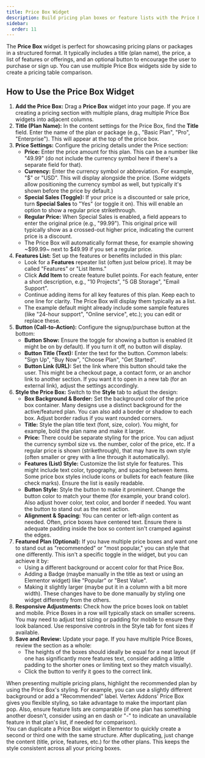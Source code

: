 ```yaml
---
title: Price Box Widget
description: Build pricing plan boxes or feature lists with the Price Box widget for Elementor.
sidebar:
  order: 11
---
```



The **Price Box** widget is perfect for showcasing pricing plans or packages in a structured format. It typically includes a title (plan name), the price, a list of features or offerings, and an optional button to encourage the user to purchase or sign up. You can use multiple Price Box widgets side by side to create a pricing table comparison.

## How to Use the Price Box Widget

<Steps>

1. **Add the Price Box:** Drag a **Price Box** widget into your page. If you are creating a pricing section with multiple plans, drag multiple Price Box widgets into adjacent columns.
2. **Title (Plan Name):** In the content settings for the Price Box, find the **Title** field. Enter the name of the plan or package (e.g., "Basic Plan", "Pro", "Enterprise"). This will appear at the top of the price box.
3. **Price Settings:** Configure the pricing details under the Price section:
   - **Price:** Enter the price amount for this plan. This can be a number like "49.99" (do not include the currency symbol here if there's a separate field for that).
   - **Currency:** Enter the currency symbol or abbreviation. For example, "$" or "USD". This will display alongside the price. (Some widgets allow positioning the currency symbol as well, but typically it's shown before the price by default.)
   - **Special Sales (Toggle):** If your price is a discounted or sale price, turn **Special Sales** to "Yes" (or toggle it on). This will enable an option to show a regular price strikethrough.
   - **Regular Price:** When Special Sales is enabled, a field appears to enter the original price (e.g., "99.99"). This original price will typically show as a crossed-out higher price, indicating the current price is a discount.
   - The Price Box will automatically format these, for example showing ~$99.99~ next to $49.99 if you set a regular price.
4. **Features List:** Set up the features or benefits included in this plan:
   - Look for a **Features** repeater list (often just below price). It may be called "Features" or "List Items."
   - Click **Add Item** to create feature bullet points. For each feature, enter a short description, e.g., "10 Projects", "5 GB Storage", "Email Support".
   - Continue adding items for all key features of this plan. Keep each to one line for clarity. The Price Box will display them typically as a list.
   - The example default might already include some sample features (like "24-hour support", "Online service", etc.); you can edit or replace these.
5. **Button (Call-to-Action):** Configure the signup/purchase button at the bottom:
   - **Button Show:** Ensure the toggle for showing a button is enabled (it might be on by default). If you turn it off, no button will display.
   - **Button Title (Text):** Enter the text for the button. Common labels: "Sign Up", "Buy Now", "Choose Plan", "Get Started".
   - **Button Link (URL):** Set the link where this button should take the user. This might be a checkout page, a contact form, or an anchor link to another section. If you want it to open in a new tab (for an external link), adjust the settings accordingly.
6. **Style the Price Box:** Switch to the **Style** tab to adjust the design:
   - **Box Background & Border:** Set the background color of the price box container. Many designs use a distinct background for the active/featured plan. You can also add a border or shadow to each box. Adjust border radius if you want rounded corners.
   - **Title:** Style the plan title text (font, size, color). You might, for example, bold the plan name and make it larger.
   - **Price:** There could be separate styling for the price. You can adjust the currency symbol size vs. the number, color of the price, etc. If a regular price is shown (strikethrough), that may have its own style (often smaller or grey with a line through it automatically).
   - **Features (List) Style:** Customize the list style for features. This might include text color, typography, and spacing between items. Some price box styles include icons or bullets for each feature (like check marks). Ensure the list is easily readable.
   - **Button Style:** Style the button to make it prominent. Change the button color to match your theme (for example, your brand color). Also adjust hover color, text color, and border if needed. You want the button to stand out as the next action.
   - **Alignment & Spacing:** You can center or left-align content as needed. Often, price boxes have centered text. Ensure there is adequate padding inside the box so content isn't cramped against the edges.
7. **Featured Plan (Optional):** If you have multiple price boxes and want one to stand out as "recommended" or "most popular," you can style that one differently. This isn't a specific toggle in the widget, but you can achieve it by:
   - Using a different background or accent color for that Price Box.
   - Adding a Badge (maybe manually in the title as text or using an Elementor widget) like "Popular" or "Best Value".
   - Making it slightly larger (maybe put it in a column with a bit more width).
   These changes have to be done manually by styling one widget differently from the others.
8. **Responsive Adjustments:** Check how the price boxes look on tablet and mobile. Price Boxes in a row will typically stack on smaller screens. You may need to adjust text sizing or padding for mobile to ensure they look balanced. Use responsive controls in the Style tab for font sizes if available.
9. **Save and Review:** Update your page. If you have multiple Price Boxes, review the section as a whole:
   - The heights of the boxes should ideally be equal for a neat layout (if one has significantly more features text, consider adding a little padding to the shorter ones or limiting text so they match visually).
   - Click the button to verify it goes to the correct link.

</Steps>

<Aside type='tip'>
When presenting multiple pricing plans, highlight the recommended plan by using the Price Box's styling. For example, you can use a slightly different background or add a "Recommended" label. Vertex Addons' Price Box gives you flexible styling, so take advantage to make the important plan pop. Also, ensure feature lists are comparable (if one plan has something another doesn't, consider using an en dash or "-" to indicate an unavailable feature in that plan's list, if needed for comparison).
</Aside>

<Aside type='note'>
You can duplicate a Price Box widget in Elementor to quickly create a second or third one with the same structure. After duplicating, just change the content (title, price, features, etc.) for the other plans. This keeps the style consistent across all your pricing boxes.
</Aside>